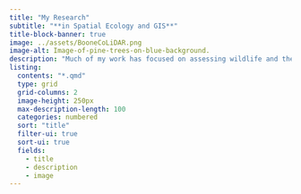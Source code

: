 ```yaml
---
title: "My Research"
subtitle: "**in Spatial Ecology and GIS**"
title-block-banner: true
image: ../assets/BooneCoLiDAR.png
image-alt: Image-of-pine-trees-on-blue-background.
description: "Much of my work has focused on assessing wildlife and their habitats using geospatial tools and techniques. I have been fortunate to have worked across the Midwest and some in the West here in the United States. This research has expanded both my technical skillset and my appreciation for science."
listing:
  contents: "*.qmd"
  type: grid
  grid-columns: 2
  image-height: 250px
  max-description-length: 100
  categories: numbered
  sort: "title"
  filter-ui: true  
  sort-ui: true
  fields: 
    - title
    - description
    - image
---
```


